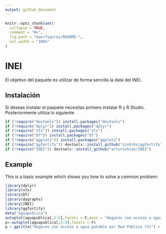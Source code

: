 ```yaml
---
output: github_document
---
```


<!-- README.md is generated from README.Rmd. Please edit that file -->

```r
knitr::opts_chunk$set(
  collapse = TRUE,
  comment = "#>",
  fig.path = "man/figures/README-",
  out.width = "100%"
)
```
# INEI

El objetivo del paquete es utilizar de forma sencilla la data del INEI.

## Instalación

Si deseas instalar el paquete necesitas primero instalar R y R Studio. Posteriormente utiliza lo siguiente

```r
if (!require("devtools")) install.packages("devtools")
if (!require("dplyr")) install.packages("dplyr")
if (!require("xts")) install.packages("xts")
if (!require("DT")) install.packages("DT")
if (!require("ggplot2")) install.packages("ggplot2")
if (!require("ggfortify")) devtools::install_github("sinhrks/ggfortify")
if (!require("INEI")) devtools::install_github("arturochian/INEI")
```

## Example

This is a basic example which shows you how to solve a common problem:

```r
library(dplyr)
library(xts)
library(DT)
library(dygraphs)
library(INEI)
library(ggfortify)
data("aguapublica")
autoplot(aguapublica[,2:5],facets = F,main = "Hogares con acceso a agua potable por Red Pública (%)",group = "Region")
p<-autoplot(aguapublica[,2:5],facets = F)
p + ggtitle("Hogares con acceso a agua potable por Red Pública (%)") + xlab("años") + ylab("(%) población") 
```


